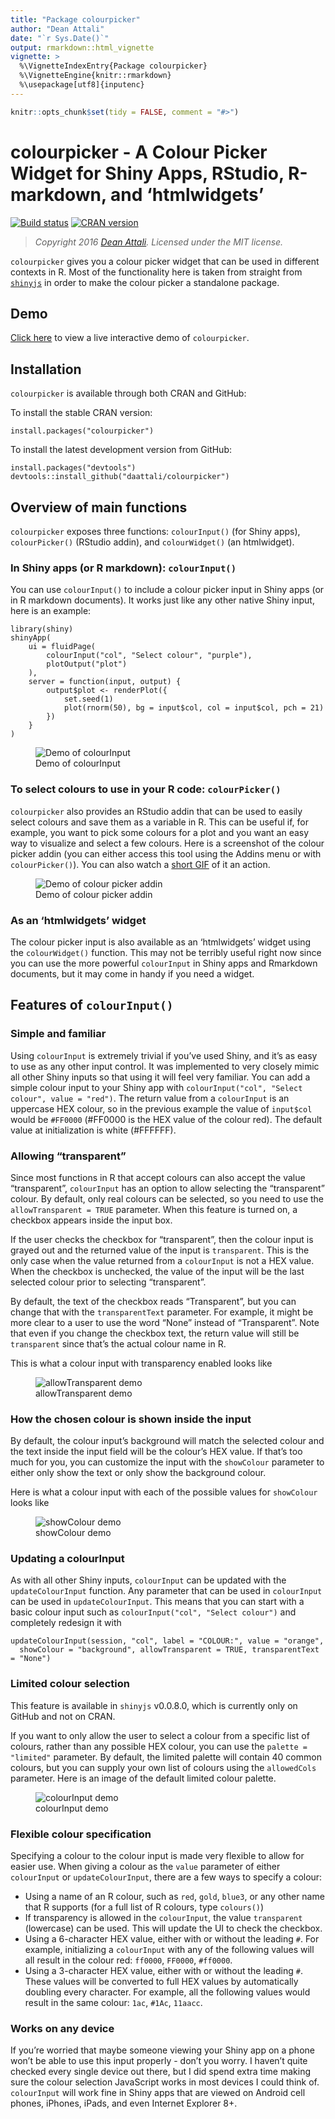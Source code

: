 ```yaml
---
title: "Package colourpicker"
author: "Dean Attali"
date: "`r Sys.Date()`"
output: rmarkdown::html_vignette
vignette: >
  %\VignetteIndexEntry{Package colourpicker}
  %\VignetteEngine{knitr::rmarkdown}
  %\usepackage[utf8]{inputenc}
---
```


```r
knitr::opts_chunk$set(tidy = FALSE, comment = "#>")
```


# colourpicker - A Colour Picker Widget for Shiny Apps, RStudio, R-markdown, and 'htmlwidgets'

[![Build status](https://travis-ci.org/daattali/colourpicker.svg?branch=master)](https://travis-ci.org/daattali/colourpicker) [![CRAN version](http://www.r-pkg.org/badges/version/colourpicker)](https://cran.r-project.org/package=colourpicker)

> *Copyright 2016 [Dean Attali](http://deanattali.com). Licensed under the MIT license.*

`colourpicker` gives you a colour picker widget that can be used in different contexts in R. Most of the functionality here is taken from straight from [`shinyjs`](https://github.com/daattali/shinyjs) in order to make the colour picker a standalone package.

## Demo

[Click here](http://daattali.com/shiny/colourInput/) to view a live
interactive demo of `colourpicker`.

## Installation

`colourpicker` is available through both CRAN and GitHub:

To install the stable CRAN version:

```
install.packages("colourpicker")
```

To install the latest development version from GitHub:

```
install.packages("devtools")
devtools::install_github("daattali/colourpicker")
```

## Overview of main functions

`colourpicker` exposes three functions: `colourInput()` (for Shiny apps), `colourPicker()` (RStudio addin), and `colourWidget()` (an htmlwidget).

### In Shiny apps (or R markdown): `colourInput()`

You can use `colourInput()` to include a colour picker input in Shiny apps (or in R markdown documents). It works just like any other native Shiny input, here is an example:

```
library(shiny)
shinyApp(
    ui = fluidPage(
        colourInput("col", "Select colour", "purple"),
        plotOutput("plot")
    ),
    server = function(input, output) {
        output$plot <- renderPlot({
            set.seed(1)
            plot(rnorm(50), bg = input$col, col = input$col, pch = 21)
        })
    }
)
```

![Demo of colourInput](../inst/img/colourinput.png)

### To select colours to use in your R code: `colourPicker()`

`colourpicker` also provides an RStudio addin that can be used to easily select colours and save them as a variable in R. This can be useful if, for example, you want to pick some colours for a plot and you want an easy way to visualize and select a few colours. Here is a screenshot of the colour picker addin (you can either access this tool using the Addins menu or with `colourPicker()`). You can also watch a [short GIF](../inst/img/colourPickerGadget.gif) of it an action.

![Demo of colour picker addin](../inst/img/colourpickerscrnshot.png)

### As an 'htmlwidgets' widget

The colour picker input is also available as an 'htmlwidgets' widget using the `colourWidget()` function. This may not be terribly useful right now since you can use the more powerful `colourInput` in Shiny apps and Rmarkdown documents, but it may come in handy if you need a widget. 

## Features of `colourInput()`

### Simple and familiar

Using `colourInput` is extremely trivial if you've used Shiny, and it's as easy to use as any other input control.  It was implemented to very closely mimic all other Shiny inputs so that using it will feel very familiar. You can add a simple colour input to your Shiny app with `colourInput("col", "Select colour", value = "red")`. The return value from a `colourInput` is an uppercase HEX colour, so in the previous example the value of `input$col` would be `#FF0000` (#FF0000 is the HEX value of the colour red). The default value at initialization is white (#FFFFFF).

### Allowing "transparent"

Since most functions in R that accept colours can also accept the value "transparent", `colourInput` has an option to allow selecting the "transparent" colour. By default, only real colours can be selected, so you need to use the `allowTransparent = TRUE` parameter. When this feature is turned on, a checkbox appears inside the input box.

If the user checks the checkbox for "transparent", then the colour input is grayed out and the returned value of the input is `transparent`. This is the only case when the value returned from a `colourInput` is not a HEX value. When the checkbox is unchecked, the value of the input will be the last selected colour prior to selecting "transparent".

By default, the text of the checkbox reads "Transparent", but you can change that with the `transparentText` parameter. For example, it might be more clear to a user to use the word "None" instead of "Transparent". Note that even if you change the checkbox text, the return value will still be `transparent` since that's the actual colour name in R.

This is what a colour input with transparency enabled looks like

![allowTransparent demo](../inst/img/allowTransparent.png)

### How the chosen colour is shown inside the input

By default, the colour input's background will match the selected colour and the text inside the input field will be the colour's HEX value. If that's too much for you, you can customize the input with the `showColour` parameter to either only show the text or only show the background colour.

Here is what a colour input with each of the possible values for `showColour` looks like

![showColour demo](../inst/img/showColour.png)

### Updating a colourInput

As with all other Shiny inputs, `colourInput` can be updated with the `updateColourInput` function.  Any parameter that can be used in `colourInput` can be used in `updateColourInput`. This means that you can start with a basic colour input such as `colourInput("col", "Select colour")` and completely redesign it with

```
updateColourInput(session, "col", label = "COLOUR:", value = "orange",
  showColour = "background", allowTransparent = TRUE, transparentText = "None")
```

### Limited colour selection

This feature is available in `shinyjs` v0.0.8.0, which is currently only on GitHub and not on CRAN.

If you want to only allow the user to select a colour from a specific list of colours, rather than any possible HEX colour, you can use the `palette = "limited"` parameter.  By default, the limited palette will contain 40 common colours, but you can supply your own list of colours using the `allowedCols` parameter. Here is an image of the default limited colour palette.

![colourInput demo](../inst/img/limited-palette.png)

### Flexible colour specification

Specifying a colour to the colour input is made very flexible to allow for easier use. When giving a colour as the `value` parameter of either `colourInput` or `updateColourInput`, there are a few ways to specify a colour:

- Using a name of an R colour, such as `red`, `gold`, `blue3`, or any other name that R supports (for a full list of R colours, type `colours()`)
- If transparency is allowed in the `colourInput`, the value `transparent` (lowercase) can be used. This will update the UI to check the checkbox.
- Using a 6-character HEX value, either with or without the leading `#`.  For example, initializing a `colourInput` with any of the following values will all result in the colour red: `ff0000`, `FF0000`, `#ff0000`.
- Using a 3-character HEX value, either with or without the leading `#`. These values will be converted to full HEX values by automatically doubling every character. For example, all the following values would result in the same colour: `1ac`, `#1Ac`, `11aacc`.

### Works on any device

If you're worried that maybe someone viewing your Shiny app on a phone won't be able to use this input properly - don't you worry. I haven't quite checked every single device out there, but I did spend extra time making sure the colour selection JavaScript works in most devices I could think of. `colourInput` will work fine in Shiny apps that are viewed on Android cell phones, iPhones, iPads, and even Internet Explorer 8+.
